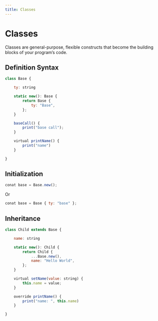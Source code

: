 ```yaml
---
title: Classes
---
```


# Classes

Classes are general-purpose, flexible constructs that become the building blocks of your program’s code.

## Definition Syntax

```js
class Base {

    ty: string

    static new(): Base {
        return Base {
            ty: "Base",
        };
    }

    baseCall() {
        print("base call");
    }

    virtual printName() {
        print("name")
    }

}
```

## Initialization

```js
conat base = Base.new();
```

Or

```js
conat base = Base { ty: "base" };
```

## Inheritance

```js
class Child extends Base {

    name: string

    static new(): Child {
        return Child {
            ...Base.new(),
            name: "Hello World",
        };
    }

    virtual setName(value: string) {
        this.name = value;
    }

    override printName() {
        print("name: ", this.name)
    }

}
```

